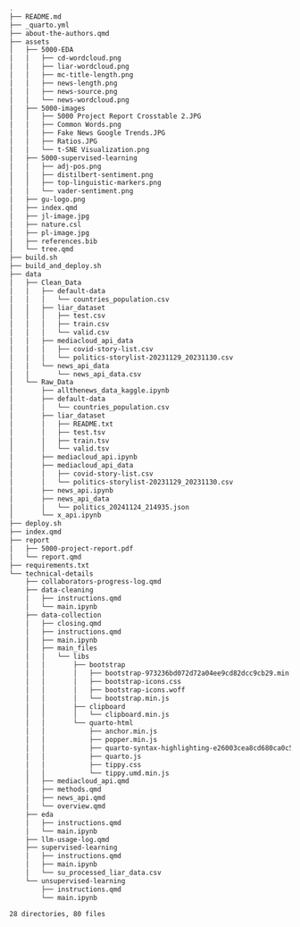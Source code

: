 ```bash
.
├── README.md
├── _quarto.yml
├── about-the-authors.qmd
├── assets
│   ├── 5000-EDA
│   │   ├── cd-wordcloud.png
│   │   ├── liar-wordcloud.png
│   │   ├── mc-title-length.png
│   │   ├── news-length.png
│   │   ├── news-source.png
│   │   └── news-wordcloud.png
│   ├── 5000-images
│   │   ├── 5000 Project Report Crosstable 2.JPG
│   │   ├── Common Words.png
│   │   ├── Fake News Google Trends.JPG
│   │   ├── Ratios.JPG
│   │   └── t-SNE Visualization.png
│   ├── 5000-supervised-learning
│   │   ├── adj-pos.png
│   │   ├── distilbert-sentiment.png
│   │   ├── top-linguistic-markers.png
│   │   └── vader-sentiment.png
│   ├── gu-logo.png
│   ├── index.qmd
│   ├── jl-image.jpg
│   ├── nature.csl
│   ├── pl-image.jpg
│   ├── references.bib
│   └── tree.qmd
├── build.sh
├── build_and_deploy.sh
├── data
│   ├── Clean_Data
│   │   ├── default-data
│   │   │   └── countries_population.csv
│   │   ├── liar_dataset
│   │   │   ├── test.csv
│   │   │   ├── train.csv
│   │   │   └── valid.csv
│   │   ├── mediacloud_api_data
│   │   │   ├── covid-story-list.csv
│   │   │   └── politics-storylist-20231129_20231130.csv
│   │   └── news_api_data
│   │       └── news_api_data.csv
│   └── Raw_Data
│       ├── allthenews_data_kaggle.ipynb
│       ├── default-data
│       │   └── countries_population.csv
│       ├── liar_dataset
│       │   ├── README.txt
│       │   ├── test.tsv
│       │   ├── train.tsv
│       │   └── valid.tsv
│       ├── mediacloud_api.ipynb
│       ├── mediacloud_api_data
│       │   ├── covid-story-list.csv
│       │   └── politics-storylist-20231129_20231130.csv
│       ├── news_api.ipynb
│       ├── news_api_data
│       │   └── politics_20241124_214935.json
│       └── x_api.ipynb
├── deploy.sh
├── index.qmd
├── report
│   ├── 5000-project-report.pdf
│   └── report.qmd
├── requirements.txt
└── technical-details
    ├── collaborators-progress-log.qmd
    ├── data-cleaning
    │   ├── instructions.qmd
    │   └── main.ipynb
    ├── data-collection
    │   ├── closing.qmd
    │   ├── instructions.qmd
    │   ├── main.ipynb
    │   ├── main_files
    │   │   └── libs
    │   │       ├── bootstrap
    │   │       │   ├── bootstrap-973236bd072d72a04ee9cd82dcc9cb29.min.css
    │   │       │   ├── bootstrap-icons.css
    │   │       │   ├── bootstrap-icons.woff
    │   │       │   └── bootstrap.min.js
    │   │       ├── clipboard
    │   │       │   └── clipboard.min.js
    │   │       └── quarto-html
    │   │           ├── anchor.min.js
    │   │           ├── popper.min.js
    │   │           ├── quarto-syntax-highlighting-e26003cea8cd680ca0c55a263523d882.css
    │   │           ├── quarto.js
    │   │           ├── tippy.css
    │   │           └── tippy.umd.min.js
    │   ├── mediacloud_api.qmd
    │   ├── methods.qmd
    │   ├── news_api.qmd
    │   └── overview.qmd
    ├── eda
    │   ├── instructions.qmd
    │   └── main.ipynb
    ├── llm-usage-log.qmd
    ├── supervised-learning
    │   ├── instructions.qmd
    │   ├── main.ipynb
    │   └── su_processed_liar_data.csv
    └── unsupervised-learning
        ├── instructions.qmd
        └── main.ipynb

28 directories, 80 files
```
